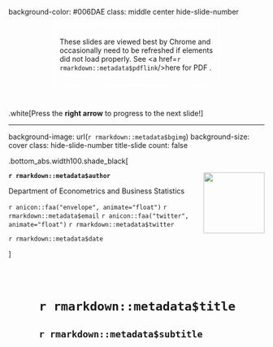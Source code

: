 
background-color: #006DAE
class: middle center hide-slide-number


<div class="shade_black"  style="width:60%;right:0;bottom:0;padding:10px;border: dashed 4px white;margin: auto;">
<i class="fas fa-exclamation-circle"></i> These slides are viewed best by Chrome and occasionally need to be refreshed if elements did not load properly. See <a href=`r rmarkdown::metadata$pdflink`/>here for PDF <i class="fas fa-file-pdf"></i></a>. 
</div>

<br>

.white[Press the **right arrow** to progress to the next slide!]

---


background-image: url(`r rmarkdown::metadata$bgimg`)
background-size: cover
class: hide-slide-number title-slide
count: false

<div style="position: absolute; left: 30%; top: 15%; width:50%">


<h1 class="monash-blue">`r rmarkdown::metadata$title`</h1>


<h2 style="font-weight:900!important;">`r rmarkdown::metadata$subtitle`</h2>

</div>

.bottom_abs.width100.shade_black[

<img src="images/monash-logo.png" style="float:right;" height = "120px"/>

**`r rmarkdown::metadata$author`**


Department of Econometrics and Business Statistics

`r anicon::faa("envelope", animate="float")`  `r rmarkdown::metadata$email`
`r anicon::faa("twitter", animate="float")`  `r rmarkdown::metadata$twitter`

`r rmarkdown::metadata$date`

]






